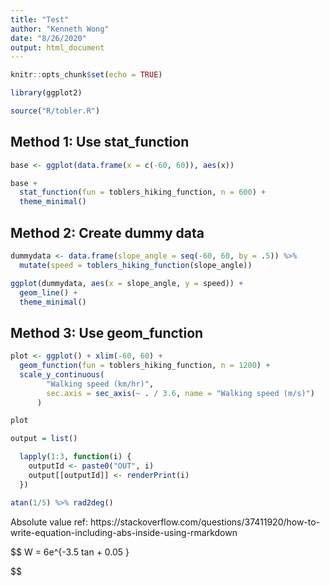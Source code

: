 ```yaml
---
title: "Test"
author: "Kenneth Wong"
date: "8/26/2020"
output: html_document
---
```


```r
knitr::opts_chunk$set(echo = TRUE)
```

```r
library(ggplot2)
```


```r
source("R/tobler.R")
```



## Method 1: Use stat_function

```r
base <- ggplot(data.frame(x = c(-60, 60)), aes(x))

base +
  stat_function(fun = toblers_hiking_function, n = 600) +
  theme_minimal()

```

## Method 2: Create dummy data

```r
dummydata <- data.frame(slope_angle = seq(-60, 60, by = .5)) %>%
  mutate(speed = toblers_hiking_function(slope_angle))

ggplot(dummydata, aes(x = slope_angle, y = speed)) +
  geom_line() +
  theme_minimal()

```


## Method 3: Use geom_function

```r
plot <- ggplot() + xlim(-60, 60) +
  geom_function(fun = toblers_hiking_function, n = 1200) +
  scale_y_continuous(
        "Walking speed (km/hr)",
        sec.axis = sec_axis(~ . / 3.6, name = "Walking speed (m/s)")
      )

plot
```

```r
output = list()

  lapply(1:3, function(i) {
    outputId <- paste0("OUT", i)
    output[[outputId]] <- renderPrint(i)
  })
```


```r
atan(1/5) %>% rad2deg()
```

Absolute value ref:
https://stackoverflow.com/questions/37411920/how-to-write-equation-including-abs-inside-using-rmarkdown

$$
W = 6e^{-3.5 \times \left\lvert tan \theta + 0.05 \right\rvert} 

$$

